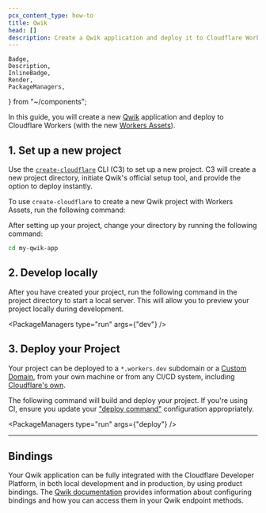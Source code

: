 ```yaml
---
pcx_content_type: how-to
title: Qwik
head: []
description: Create a Qwik application and deploy it to Cloudflare Workers with Workers Assets.
---
```


	Badge,
	Description,
	InlineBadge,
	Render,
	PackageManagers,
} from "~/components";

In this guide, you will create a new [Qwik](https://qwik.dev/) application and deploy to Cloudflare Workers (with the new [Workers Assets](/workers/static-assets/)).

## 1. Set up a new project

Use the [`create-cloudflare`](https://www.npmjs.com/package/create-cloudflare) CLI (C3) to set up a new project. C3 will create a new project directory, initiate Qwik's official setup tool, and provide the option to deploy instantly.

To use `create-cloudflare` to create a new Qwik project with Workers Assets, run the following command:

<PackageManagers
	type="create"
	pkg="cloudflare@latest"
	args="my-qwik-app --framework=qwik"
/>

After setting up your project, change your directory by running the following command:

```sh
cd my-qwik-app
```

## 2. Develop locally

After you have created your project, run the following command in the project directory to start a local server. This will allow you to preview your project locally during development.

<PackageManagers type="run" args={"dev"} />

## 3. Deploy your Project

Your project can be deployed to a `*.workers.dev` subdomain or a [Custom Domain](/workers/configuration/routing/custom-domains/), from your own machine or from any CI/CD system, including [Cloudflare's own](/workers/ci-cd/builds/).

The following command will build and deploy your project. If you're using CI, ensure you update your ["deploy command"](/workers/ci-cd/builds/configuration/#build-settings) configuration appropriately.

<PackageManagers type="run" args={"deploy"} />

---

## Bindings

Your Qwik application can be fully integrated with the Cloudflare Developer Platform, in both local development and in production, by using product bindings. The [Qwik documentation](https://qwik.dev/docs/deployments/cloudflare-pages/#context) provides information about configuring bindings and how you can access them in your Qwik endpoint methods.

<Render file="frameworks-bindings" />
